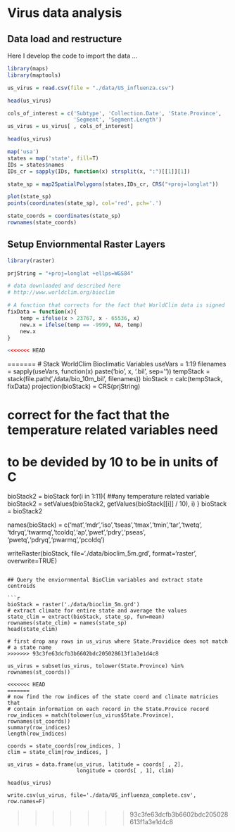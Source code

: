 # Virus data analysis

##  Data load and restructure

Here I develop the code to import the data ... 

```r
library(maps)
library(maptools)

us_virus = read.csv(file = "./data/US_influenza.csv")

head(us_virus)

cols_of_interest = c('Subtype', 'Collection.Date', 'State.Province',
                     'Segment', 'Segment.Length')
us_virus = us_virus[ , cols_of_interest]

head(us_virus)

map('usa')
states = map('state', fill=T)
IDs = states$names
IDs_cr = sapply(IDs, function(x) strsplit(x, ":")[[1]][1])

state_sp = map2SpatialPolygons(states,IDs_cr, CRS("+proj=longlat"))

plot(state_sp)
points(coordinates(state_sp), col='red', pch='.')

state_coords = coordinates(state_sp)
rownames(state_coords)
```

## Setup Enviornmental Raster Layers

```r
library(raster)

prjString = "+proj=longlat +ellps=WGS84"

# data downloaded and described here
# http://www.worldclim.org/bioclim

# A function that corrects for the fact that WorldClim data is signed
fixData = function(x){
    temp = ifelse(x > 23767, x - 65536, x)
	new.x = ifelse(temp == -9999, NA, temp)
	new.x
}

<<<<<<< HEAD
```
=======
# Stack WorldClim Bioclimatic Variables
useVars = 1:19
filenames = sapply(useVars, function(x) paste('bio', x, '.bil', sep=''))
tempStack = stack(file.path('./data/bio_10m_bil', filenames))
bioStack = calc(tempStack, fixData)
projection(bioStack) = CRS(prjString)

# correct for the fact that the temperature related variables need
# to be devided by 10 to be in units of C
bioStack2 = bioStack
for(i in 1:11){  ##any temperature related variable
	bioStack2 = setValues(bioStack2, getValues(bioStack[[i]] / 10), i)
}
bioStack = bioStack2

names(bioStack) = c('mat','mdr','iso','tseas','tmax','tmin','tar','twetq',
                    'tdryq','twarmq','tcoldq','ap','pwet','pdry','pseas',
                    'pwetq','pdryq','pwarmq','pcoldq')

writeRaster(bioStack, file='./data/bioclim_5m.grd', format='raster',
            overwrite=TRUE)
```

## Query the enviornmental BioClim variables and extract state centroids

```r
bioStack = raster('./data/bioclim_5m.grd')
# extract climate for entire state and average the values
state_clim = extract(bioStack, state_sp, fun=mean)
rownames(state_clim) = names(state_sp)
head(state_clim)

# first drop any rows in us_virus where State.Providice does not match
# a state name
>>>>>>> 93c3fe63dcfb3b6602bdc205028613f1a3e1d4c8

us_virus = subset(us_virus, tolower(State.Province) %in% rownames(st_coords))

<<<<<<< HEAD
=======
# now find the row indices of the state coord and climate matricies that 
# contain information on each record in the State.Provice record
row_indices = match(tolower(us_virus$State.Province), rownames(st_coords))
summary(row_indices)
length(row_indices)

coords = state_coords[row_indices, ]
clim = state_clim[row_indices, ]

us_virus = data.frame(us_virus, latitude = coords[ , 2],
                      longitude = coords[ , 1], clim)

head(us_virus)

write.csv(us_virus, file='./data/US_influenza_complete.csv', row.names=F)
```



>>>>>>> 93c3fe63dcfb3b6602bdc205028613f1a3e1d4c8
